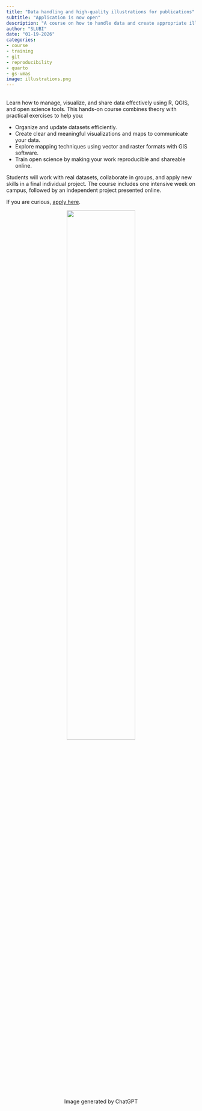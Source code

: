 ```yaml
---
title: "Data handling and high-quality illustrations for publications"
subtitle: "Application is now open"
description: "A course on how to handle data and create appropriate illustrations for your project."
author: "SLUBI"
date: "01-19-2026"
categories:
- course
- training
- git 
- reproducibility
- quarto
- gs-vmas
image: illustrations.png
---
```

<br>
Learn how to manage, visualize, and share data effectively using R, QGIS, and open science tools. This hands-on course combines theory with practical exercises to help you:

- Organize and update datasets efficiently.
- Create clear and meaningful visualizations and maps to communicate your data.
- Explore mapping techniques using vector and raster formats with GIS software.
- Train open science by making your work reproducible and shareable online.

Students will work with real datasets, collaborate in groups, and apply new skills in a final individual project. The course includes one intensive week on campus, followed by an independent project presented online.

If you are curious, [apply here](https://personalkurser.slu.se/index.cfm?oid=10). 

<center>
![](illustrations.png){ .class width=60%}

Image generated by ChatGPT